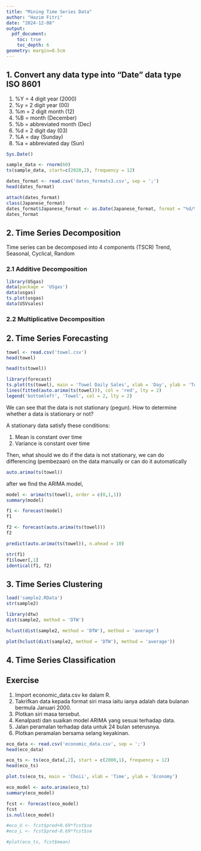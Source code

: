 ```yaml
---
title: "Mining Time Series Data"
author: "Hazim Fitri"
date: "2024-12-08"
output: 
  pdf_document:
    toc: true
    toc_depth: 6
geometry: margin=0.5cm
---
```


## 1. Convert any data type into "Date" data type ISO 8601

1.  %Y = 4 digit year (2000)
2.  %y = 2 digit year (00)
3.  %m = 2 digit month (12)
4.  %B = month (December)
5.  %b = abbreviated month (Dec)
6.  %d = 2 digit day (03)
7.  %A = day (Sunday)
8.  %a = abbreviated day (Sun)

```r
Sys.Date()
```

```r
sample_data <- rnorm(60)
ts(sample_data, start=c(2020,2), frequency = 12)
```

```r
dates_format <- read.csv('dates_formats3.csv', sep = ';')
head(dates_format)
```

```r
attach(dates_format)
class(Japanese_format)
dates_format$Japanese_format <- as.Date(Japanese_format, format = "%d/%m/%Y")
dates_format
```

## 2. Time Series Decomposition

Time series can be decomposed into 4 components (TSCR) Trend, Seasonal, Cyclical, Random

### 2.1 Additive Decomposition

```r
library(USgas)
data(package = 'USgas')
data(usgas)
ts.plot(usgas)
data(USVsales)
```

### 2.2 Multiplicative Decomposition

## 2. Time Series Forecasting

```r
towel <- read.csv('towel.csv')
head(towel)
```

```r
head(ts(towel))
```

```r
library(forecast)
ts.plot(ts(towel), main = 'Towel Daily Sales', xlab = 'Day', ylab = 'Towel')
lines(fitted(auto.arima(ts(towel))), col = 'red', lty = 2)
legend('bottomleft', 'Towel', col = 2, lty = 2)
```

We can see that the data is not stationary (pegun). How to determine whether a data is stationary or not?

A stationary data satisfy these conditions:

1.  Mean is constant over time
2.  Variance is constant over time

Then, what should we do if the data is not stationary, we can do differencing (pembezaan) on the data manually or can do it automatically

```r
auto.arima(ts(towel))
```

after we find the ARIMA model,

```r
model <- arima(ts(towel), order = c(0,1,1))
summary(model)
```

```r
f1 <- forecast(model)
f1
```

```r
f2 <- forecast(auto.arima(ts(towel)))
f2
```

```r
predict(auto.arima(ts(towel)), n.ahead = 10)
```

```r
str(f1)
f1$lower[,1]
identical(f1, f2)
```

## 3. Time Series Clustering

```r
load('sample2.RData')
str(sample2)
```

```r
library(dtw)
dist(sample2, method = 'DTW')
```

```r
hclust(dist(sample2, method = 'DTW'), method = 'average')
```

```r
plot(hclust(dist(sample2, method = 'DTW'), method = 'average'))

```

## 4. Time Series Classification

## Exercise

1.  Import economic_data.csv ke dalam R.
2.  Takrifkan data kepada format siri masa iaitu ianya adalah data bulanan bermula Januari 2000.
3.  Plotkan siri masa tersebut.
4.  Kenalpasti dan suaikan model ARIMA yang sesuai terhadap data.
5.  Jalan peramalan terhadap data untuk 24 bulan seterusnya.
6.  Plotkan peramalan bersama selang keyakinan.

```r
eco_data <- read.csv('economic_data.csv', sep = ';')
head(eco_data)
```

```r
eco_ts <- ts(eco_data[,2], start = c(2000,1), frequency = 12)
head(eco_ts)
```

```r
plot.ts(eco_ts, main = 'Choii', xlab = 'Time', ylab = 'Economy')
```

```r
eco_model <- auto.arima(eco_ts)
summary(eco_model)
```

```r
fcst <- forecast(eco_model)
fcst
is.null(eco_model)
```

```r
#eco_U <- fcst$pred+0.69*fcst$se
#eco_L <- fcst$pred-0.69*fcst$se

```

```r
#plot(eco_ts, fcst$mean)
```
